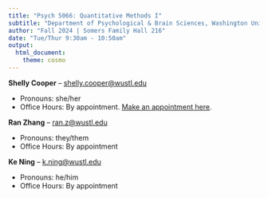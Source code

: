 ```yaml
---
title: "Psych 5066: Quantitative Methods I"
subtitle: "Department of Psychological & Brain Sciences, Washington University in St. Louis"
author: "Fall 2024 | Somers Family Hall 216"
date: "Tue/Thur 9:30am - 10:50am"
output: 
  html_document:
    theme: cosmo
---
```


**Shelly Cooper** -- [shelly.cooper@wustl.edu](mailto:shelly.cooper@wustl.edu)

- Pronouns: she/her
- Office Hours: By appointment. [Make an appointment here](https://calendly.com/shelly-cooper/30min). 

**Ran Zhang** -- [ran.z@wustl.edu](mailto:ran.z@wustl.edu)

- Pronouns: they/them
- Office Hours: By appointment

**Ke Ning** -- [k.ning@wustl.edu ](mailto:k.ning@wustl.edu)

- Pronouns: he/him
- Office Hours: By appointment

